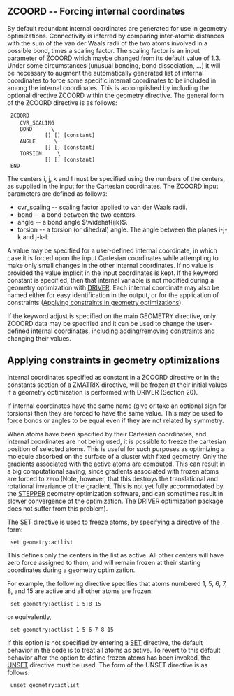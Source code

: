 ==ZCOORD -- Forcing internal coordinates==

By default redundant internal coordinates are generated for use in geometry optimizations. Connectivity is inferred by comparing inter-atomic distances with the sum of the van der Waals radii of the two atoms involved in a possible bond, times a scaling factor. The scaling factor is an input parameter of ZCOORD which maybe changed from its default value of 1.3. Under some circumstances (unusual bonding, bond dissociation, ...) it will be necessary to augment the automatically generated list of internal coordinates to force some specific internal coordinates to be included in among the internal coordinates. This is accomplished by including the optional directive ZCOORD within the geometry directive. The general form of the ZCOORD directive is as follows:

  ZCOORD
     CVR_SCALING <real value>
     BOND    <integer i> <integer j> \
             [<real value>] [<string name>] [constant]
     ANGLE   <integer i> <integer j> <integer k> \
             [<real value>] [<string name>] [constant]
     TORSION <integer i> <integer j> <integer k> <integer l> \
             [<real value>] [<string name>] [constant]
  END

The centers i, j, k and l must be specified using the numbers of the centers, as supplied in the input for the Cartesian coordinates. The ZCOORD input parameters are defined as follows:

* cvr_scaling -- scaling factor applied to van der Waals radii.
* bond -- a bond between the two centers.
* angle -- a bond angle <math>\widehat{ijk}</math>.
* torsion -- a torsion (or dihedral) angle. The angle between the planes i-j-k and j-k-l.

A value may be specified for a user-defined internal coordinate, in which case it is forced upon the input Cartesian coordinates while attempting to make only small changes in the other internal coordinates. If no value is provided the value implicit in the input coordinates is kept. If the keyword constant is specified, then that internal variable is not modified during a geometry optimization with [[Release66:Geometry_Optimization#Geometry_Optimization_with_DRIVER|DRIVER]]. Each internal coordinate may also be named either for easy identification in the output, or for the application of constraints ([[#Applying constraints in geometry optimizations|Applying constraints in geometry optimizations]]).

If the keyword adjust is specified on the main GEOMETRY directive, only ZCOORD data may be specified and it can be used to change the user-defined internal coordinates, including adding/removing constraints and changing their values.

==Applying constraints in geometry optimizations==

Internal coordinates specified as constant in a ZCOORD directive or in the constants section of a ZMATRIX directive, will be frozen at their initial values if a geometry optimization is performed with DRIVER (Section 20).

If internal coordinates have the same name (give or take an optional sign for torsions) then they are forced to have the same value. This may be used to force bonds or angles to be equal even if they are not related by symmetry.

When atoms have been specified by their Cartesian coordinates, and internal coordinates are not being used, it is possible to freeze the cartesian position of selected atoms. This is useful for such purposes as optimizing a molecule absorbed on the surface of a cluster with fixed geometry. Only the gradients associated with the active atoms are computed. This can result in a big computational saving, since gradients associated with frozen atoms are forced to zero (Note, however, that this destroys the translational and rotational invariance of the gradient. This is not yet fully accommodated by the [[Release66:Geometry Optimization#Geometry_Optimization_with_STEPPER|STEPPER]] geometry optimization software, and can sometimes result in slower convergence of the optimization. The DRIVER optimization package does not suffer from this problem).

The [[Release66:Top-level#SET|SET]] directive is used to freeze atoms, by specifying a directive of the form:

  set geometry:actlist <integer list_of_center_numbers>

This defines only the centers in the list as active. All other centers will have zero force assigned to them, and will remain frozen at their starting coordinates during a geometry optimization.

For example, the following directive specifies that atoms numbered 1, 5, 6, 7, 8, and 15 are active and all other atoms are frozen:

  set geometry:actlist 1 5:8 15

or equivalently,

  set geometry:actlist 1 5 6 7 8 15

If this option is not specified by entering a [[SET|SET]] directive, the default behavior in the code is to treat all atoms as active. To revert to this default behavior after the option to define frozen atoms has been invoked, the [[UNSET|UNSET]] directive must be used. The form of the UNSET directive is as follows:

  unset geometry:actlist

